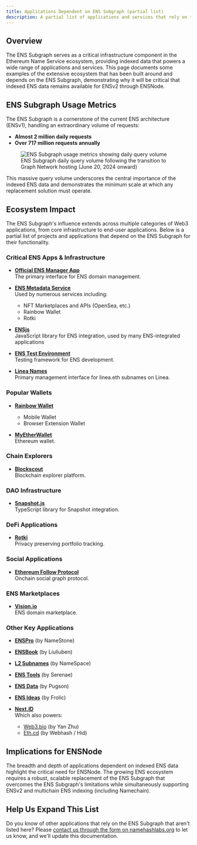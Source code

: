 ```yaml
---
title: Applications Dependent on ENS Subgraph (partial list)
description: A partial list of applications and services that rely on the ENS Subgraph for their functionality, demonstrating the critical importance of indexed data in the ENS ecosystem.
---
```


## Overview

The ENS Subgraph serves as a critical infrastructure component in the Ethereum Name Service ecosystem, providing indexed data that powers a wide range of applications and services. This page documents some examples of the extensive ecosystem that has been built around and depends on the ENS Subgraph, demonstrating why it will be critical that indexed ENS data remains available for ENSv2 through ENSNode.

## ENS Subgraph Usage Metrics

The ENS Subgraph is a cornerstone of the current ENS architecture (ENSv1), handling an extraordinary volume of requests:

- **Almost 2 million daily requests**
- **Over 717 million requests annually**

<figure>
  <img src="/ens-subgraph-usage.png" alt="ENS Subgraph usage metrics showing daily query volume" />
  <figcaption>ENS Subgraph daily query volume following the transition to Graph Network hosting (June 20, 2024 onward)</figcaption>
</figure>

This massive query volume underscores the central importance of the indexed ENS data and demonstrates the minimum scale at which any replacement solution must operate.

## Ecosystem Impact

The ENS Subgraph's influence extends across multiple categories of Web3 applications, from core infrastructure to end-user applications. Below is a partial list of projects and applications that depend on the ENS Subgraph for their functionality.

### Critical ENS Apps & Infrastructure

- **[Official ENS Manager App](https://app.ens.domains/)**  
  The primary interface for ENS domain management.

- **[ENS Metadata Service](https://github.com/ensdomains/ens-metadata-service)**  
  Used by numerous services including:
  - NFT Marketplaces and APIs (OpenSea, etc.)
  - Rainbow Wallet
  - Rotki

- **[ENSjs](https://github.com/ensdomains/ensjs)**  
  JavaScript library for ENS integration, used by many ENS-integrated applications

- **[ENS Test Environment](https://github.com/ensdomains/ens-test-env)**  
  Testing framework for ENS development.

- **[Linea Names](https://github.com/Consensys/linea-ens)**  
  Primary management interface for linea.eth subnames on Linea.

### Popular Wallets

- **[Rainbow Wallet](https://rainbow.me/)**
  - Mobile Wallet
  - Browser Extension Wallet

- **[MyEtherWallet](https://www.myetherwallet.com/)**  
  Ethereum wallet.

### Chain Explorers

- **[Blockscout](https://www.blockscout.com/)**  
  Blockchain explorer platform.

### DAO Infrastructure

- **[Snapshot.js](https://github.com/snapshot-labs/snapshot.js)**  
  TypeScript library for Snapshot integration.

### DeFi Applications

- **[Rotki](https://rotki.com/)**  
  Privacy preserving portfolio tracking.

### Social Applications

- **[Ethereum Follow Protocol](https://efp.app/)**  
  Onchain social graph protocol.

### ENS Marketplaces

- **[Vision.io](http://vision.io/)**  
  ENS domain marketplace.

### Other Key Applications

- **[ENSPro](https://enspro.xyz/)** (by NameStone)

- **[ENSBook](https://github.com/hibbb/ensbook)** (by Liuliuben)

- **[L2 Subnames](https://github.com/thenamespace/l2-subnames)** (by NameSpace)

- **[ENS Tools](https://github.com/ensdomains/ens-misctools)** (by Serenae)

- **[ENS Data](https://ensdata.net/)** (by Pugson)

- **[ENS Ideas](https://github.com/frolic/ens-ideas)** (by Frolic)

- **[Next.ID](https://next.id/)**  
  Which also powers:
  - [Web3.bio](http://web3.bio/) (by Yan Zhu)
  - [Eth.cd](https://eth.cd/) (by Webhash / Hid)

## Implications for ENSNode

The breadth and depth of applications dependent on indexed ENS data highlight the critical need for ENSNode. The growing ENS ecosystem requires a robust, scalable replacement of the ENS Subgraph that overcomes the ENS Subgraph's limitations while simultaneously supporting ENSv2 and multichain ENS indexing (including Namechain).

## Help Us Expand This List

Do you know of other applications that rely on the ENS Subgraph that aren't listed here? Please [contact us through the form on namehashlabs.org](https://namehashlabs.org/contact) to let us know, and we'll update this documentation.
